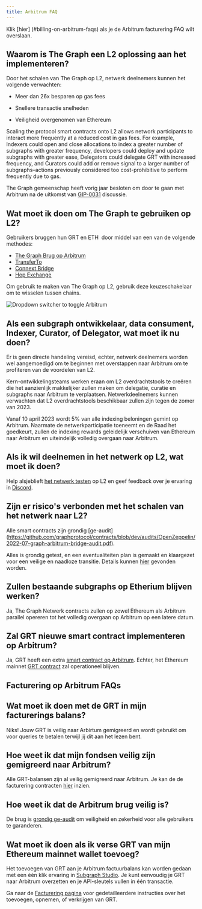 ```yaml
---
title: Arbitrum FAQ
---
```


Klik [hier] \(#billing-on-arbitrum-faqs) als je de Arbitrum facturering FAQ wilt overslaan.

## Waarom is The Graph een L2 oplossing aan het implementeren?

Door het schalen van The Graph op L2, netwerk deelnemers kunnen het volgende verwachten:

- Meer dan 26x besparen op gas fees

- Snellere transactie snelheden

- Veiligheid overgenomen van Ethereum

Scaling the protocol smart contracts onto L2 allows network participants to interact more frequently at a reduced cost in gas fees. For example, Indexers could open and close allocations to index a greater number of subgraphs with greater frequency, developers could deploy and update subgraphs with greater ease, Delegators could delegate GRT with increased frequency, and Curators could add or remove signal to a larger number of subgraphs–actions previously considered too cost-prohibitive to perform frequently due to gas.

The Graph gemeenschap heeft vorig jaar besloten om door te gaan met Arbitrum na de uitkomst van [GIP-0031](https://forum.thegraph.com/t/gip-0031-arbitrum-grt-bridge/3305) discussie.

## Wat moet ik doen om The Graph te gebruiken op L2?

Gebruikers bruggen hun GRT en ETH  door middel van een van de volgende methodes:

- [The Graph Brug op Arbitrum](https://bridge.arbitrum.io/?l2ChainId=42161)
- [TransferTo](https://transferto.xyz/swap)
- [Connext Bridge](https://bridge.connext.network/)
- [Hop Exchange](https://app.hop.exchange/#/send?token=ETH)

Om gebruik te maken van The Graph op L2, gebruik deze keuzeschakelaar om te wisselen tussen chains.

![Dropdown switcher to toggle Arbitrum](/img/arbitrum-screenshot-toggle.png)

## Als een subgraph ontwikkelaar, data consument, Indexer, Curator, of Delegator, wat moet ik nu doen?

Er is geen directe handeling vereisd, echter, netwerk deelnemers worden wel aangemoedigd om te beginnen met overstappen naar Arbitrum om te profiteren van de voordelen van L2.

Kern-ontwikkelingsteams werken eraan om L2 overdrachtstools te creëren die het aanzienlijk makkelijker zullen maken om delegatie, curatie en subgraphs naar Arbitrum te verplaatsen. Netwerkdeelnemers kunnen verwachten dat L2 overdrachtstools beschikbaar zullen zijn tegen de zomer van 2023.

Vanaf 10 april 2023 wordt 5% van alle indexing beloningen gemint op Arbitrum. Naarmate de netwerkparticipatie toeneemt en de Raad het goedkeurt, zullen de indexing rewards geleidelijk verschuiven van Ethereum naar Arbitrum en uiteindelijk volledig overgaan naar Arbitrum.

## Als ik wil deelnemen in het netwerk op L2, wat moet ik doen?

Help alsjeblieft [het netwerk testen](https://testnet.thegraph.com/explorer) op L2 en geef feedback over je ervaring in [Discord](https://discord.gg/graphprotocol).

## Zijn er risico's verbonden met het schalen van het netwerk naar L2?

Alle smart contracts zijn grondig [ge-audit] (https://github.com/graphprotocol/contracts/blob/dev/audits/OpenZeppelin/2022-07-graph-arbitrum-bridge-audit.pdf).

Alles is grondig getest, en een eventualiteiten plan is gemaakt en klaargezet voor een veilige en naadloze transitie. Details kunnen [hier](https://forum.thegraph.com/t/gip-0037-the-graph-arbitrum-deployment-with-linear-rewards-minted-in-l2/3551#risks-and-security-considerations-20) gevonden worden.

## Zullen bestaande subgraphs op Etherium blijven werken?

Ja, The Graph Netwerk contracts zullen op zowel Ethereum als Arbitrum parallel opereren tot het volledig overgaan op Arbitrum op een latere datum.

## Zal GRT nieuwe smart contract implementeren op Arbitrum?

Ja, GRT heeft een extra [smart contract op Arbitrum](https://arbiscan.io/address/0x9623063377ad1b27544c965ccd7342f7ea7e88c7). Echter, het Ethereum mainnet [GRT contract](https://etherscan.io/token/0xc944e90c64b2c07662a292be6244bdf05cda44a7) zal operationeel blijven.

## Facturering op Arbitrum FAQs

## Wat moet ik doen met de GRT in mijn facturerings balans?

Niks! Jouw GRT is veilig naar Arbirtum gemigreerd en wordt gebruikt om voor queries te betalen terwijl jij dit aan het lezen bent.

## Hoe weet ik dat mijn fondsen veilig zijn gemigreerd naar Arbitrum?

Alle GRT-balansen zijn al veilig gemigreerd naar Arbitrum. Je kan de de facturering contracten [hier](https://arbiscan.io/address/0x1B07D3344188908Fb6DEcEac381f3eE63C48477a) inzien.

## Hoe weet ik dat de Arbitrum brug veilig is?

De brug is [grondig ge-audit](https://code4rena.com/contests/2022-10-the-graph-l2-bridge-contest) om veiligheid en zekerheid voor alle gebruikers te garanderen.

## Wat moet ik doen als ik verse GRT van mijn Ethereum mainnet wallet toevoeg?

Het toevoegen van GRT aan je Arbitrum factuurbalans kan worden gedaan met een èèn klik ervaring in [Subgraph Studio](https://thegraph.com/studio/). Je kunt eenvoudig je GRT naar Arbitrum overzetten en je API-sleutels vullen in één transactie.

Ga naar de [Facturering pagina](https://thegraph.com/docs/en/billing/) voor gedetailleerdere instructies over het toevoegen, opnemen, of verkrijgen van GRT.
